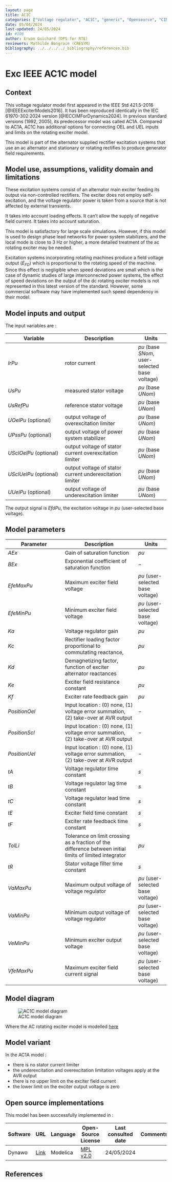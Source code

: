 ```yaml
---
layout: page
title: AC1C
categories: ["Voltage regulator", "AC1C", "generic", "Opensource", "CIM model", "RMS", "phasor", "MRL4", "Single phase", "ExcIEEEAC1C", "IEEE", "dynawo", "#106"]
date: 05/04/2024
last-updated: 24/05/2024
id: #106
author: Erwan Guichard (DPS for RTE)
reviewers: Mathilde Bongrain (CRESYM)
bibliography: ../../../../_bibliography/references.bib
---
```


# Exc IEEE AC1C model

## Context

This voltage regulator model first appeared in the IEEE Std 421.5-2016 [@IEEEExciterModels2016]. It has been reproduced identically in the IEC 61970-302:2024 version [@IECCIMForDynamics2024].
In previous standard versions (1992, 2005), its predecessor model was called AC1A. Compared to AC1A, AC1C has additional options for connecting OEL and UEL inputs and limits on the rotating exciter model.

This model is part of the alternator supplied rectifier excitation systems that use an ac alternator and stationary or rotating rectifies to produce generator field requirements.

## Model use, assumptions, validity domain and limitations

These excitation systems consist of an alternator main exciter feeding its output via non-controlled rectifiers. The exciter does not employ self-excitation, and the voltage regulator power is taken from a source that is not affected by external transients.

It takes into account loading effects. It can't allow the supply of negative field current. It takes into account saturation.

This model is satisfactory for large scale simulations. However, if this model is used to design phase lead networks for power system stabilizers, and the local mode is close to 3 Hz or higher, a more detailed treatment of the ac rotating exciter may be needed.

Excitation systems incorporating rotating machines produce a field voltage output ($E_{FD}$) which is proportional to the rotating speed of the machine. Since this effect is negligible when speed deviations are small which is the case of dynamic studies of large interconnected power systems, the effect of speed deviations on the output of the dc rotating exciter models is not represented in this latest version of the standard. However, some commercial software may have implemented such speed dependency in their model.

## Model inputs and output

The input variables are :

| Variable | Description | Units |
|-----------|--------------| ------|
| $IrPu$ | rotor current | $pu$ (base $SNom$, user-selected base voltage) |
| $UsPu$ | measured stator voltage | $pu$ (base $UNom$) |
| $UsRefPu$ | reference stator voltage | $pu$ (base $UNom$)|
| $UOelPu$ (optional) | output voltage of overexcitation limiter | $pu$ (base $UNom$)|
| $UPssPu$ (optional) | output voltage of power system stabilizer | $pu$ (base $UNom$)|
| $USclOelPu$ (optional) | output voltage of stator current overexcitation limiter | $pu$ (base $UNom$)|
| $USclUelPu$ (optional) | output voltage of stator current underexcitation limiter | $pu$ (base $UNom$)|
| $UUelPu$ (optional) | output voltage of underexcitation limiter | $pu$ (base $UNom$)|

The output signal is $EfdPu$, the excitation voltage in $pu$ (user-selected base voltage).

## Model parameters

| Parameter | Description | Units |
|-----------|--------------| ------|
| $AEx$ | Gain of saturation function | $pu$|
| $BEx$ | Exponential coefficient of saturation function| $-$|
| $EfeMaxPu$ | Maximum exciter field voltage | $pu$ (user-selected base voltage)|
| $EfeMinPu$ | Minimum exciter field voltage | $pu$ (user-selected base voltage)|
| $Ka$ | Voltage regulator gain | $pu$|
| $Kc$ | Rectifier loading factor proportional to commutating reactance, | $pu$|
| $Kd$ | Demagnetizing factor, function of exciter alternator reactances | $pu$|
| $Ke$ | Exciter field resistance constant | $pu$|
| $Kf$ | Exciter rate feedback gain | $pu$|
| $PositionOel$ | Input location : (0) none, (1) voltage error summation, (2) take-over at AVR output |$-$|
| $PositionScl$ | Input location : (0) none, (1) voltage error summation, (2) take-over at AVR output |$-$|
| $PositionUel$ | Input location : (0) none, (1) voltage error summation, (2) take-over at AVR output |$-$|
| $tA$ | Voltage regulator time constant | $s$|
| $tB$ | Voltage regulator lag time constant | $s$|
| $tC$ | Voltage regulator lead time constant | $s$|
| $tE$ | Exciter field time constant | $s$|
| $tF$ | Exciter rate feedback time constant | $s$|
| $TolLi$ | Tolerance on limit crossing as a fraction of the difference between initial limits of limited integrator | $pu$|
| $tR$ | Stator voltage filter time constant | $s$|
| $VaMaxPu$ | Maximum output voltage of voltage regulator | $pu$ (user-selected base voltage)|
| $VaMinPu$ | Minimum output voltage of voltage regulator | $pu$ (user-selected base voltage)|
| $VeMinPu$ | Minimum exciter output voltage | $pu$ (user-selected base voltage)|
| $VfeMaxPu$ | Maximum exciter field current signal | $pu$ (user-selected base voltage)|

## Model diagram

![AC1C model diagram](AC1C.drawio.svg){#fig-ac1c}

Where the AC rotating exciter model is modelled [here](../AcRotatingExciter/)

## Model variant

In the AC1A model :

- there is no stator current limiter
- the underexcitation and overexcitation limitation voltages apply at the AVR output
- there is no upper limit on the exciter field current
- the lower limit on the exciter output voltage is zero

## Open source implementations

This model has been successfully implemented in :

| Software      | URL | Language | Open-Source License | Last consulted date | Comments |
| ------------- | --- | -------- | ------------------- | ------------------- | -------- |
| Dynawo | [Link](https://github.com/dynawo/dynawo) | Modelica | [MPL v2.0](https://www.mozilla.org/en-US/MPL/2.0/)  | 24/05/2024 |  |

## References

::: {#refs}
::: 
